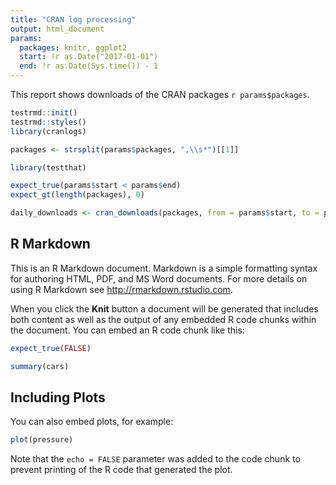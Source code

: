 ```yaml
---
title: "CRAN log processing"
output: html_document
params:
  packages: knitr, ggplot2
  start: !r as.Date("2017-01-01")
  end: !r as.Date(Sys.time()) - 1
---
```


This report shows downloads of the CRAN packages `r params$packages`.

```r
testrmd::init()
testrmd::styles()
library(cranlogs)

packages <- strsplit(params$packages, ",\\s*")[[1]]
```


```r
library(testthat)

expect_true(params$start < params$end)
expect_gt(length(packages), 0)
```

```r
daily_downloads <- cran_downloads(packages, from = params$start, to = params$end)
```


## R Markdown

This is an R Markdown document. Markdown is a simple formatting syntax for authoring HTML, PDF, and MS Word documents. For more details on using R Markdown see <http://rmarkdown.rstudio.com>.

When you click the **Knit** button a document will be generated that includes both content as well as the output of any embedded R code chunks within the document. You can embed an R code chunk like this:

```r
expect_true(FALSE)
```

```r
summary(cars)
```

## Including Plots

You can also embed plots, for example:

```r
plot(pressure)
```

Note that the `echo = FALSE` parameter was added to the code chunk to prevent printing of the R code that generated the plot.
